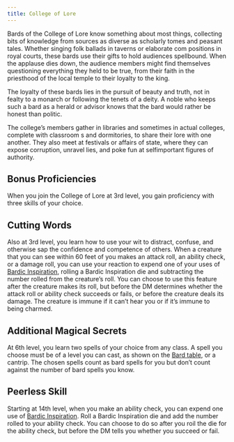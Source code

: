 ```yaml
---
title: College of Lore
---
```


Bards of the College of Lore know something about most things, collecting bits of knowledge from sources as diverse as scholarly tomes and peasant tales. Whether singing folk ballads in taverns or elaborate com positions in royal courts, these bards use their gifts to hold audiences spellbound. When the applause dies down, the audience members might find themselves questioning everything they held to be true, from their faith in the priesthood of the local temple to their loyalty to the king.

The loyalty of these bards lies in the pursuit of beauty and truth, not in fealty to a monarch or following the tenets of a deity. A noble who keeps such a bard as a herald or advisor knows that the bard would rather be honest than politic.

The college’s members gather in libraries and sometimes in actual colleges, complete with classroom s and dormitories, to share their lore with one another. They also meet at festivals or affairs of state, where they can expose corruption, unravel lies, and poke fun at selfimportant figures of authority.

## Bonus Proficiencies

When you join the College of Lore at 3rd level, you gain proficiency with three skills of your choice.

## Cutting Words

Also at 3rd level, you learn how to use your wit to distract, confuse, and otherwise sap the confidence and competence of others. When a creature that you can see within 60 feet of you makes an attack roll, an ability check, or a damage roll, you can use your reaction to expend one of your uses of [Bardic Inspiration](/kompendium/dnd5/classes/bard#bardic-inspiration), rolling a Bardic Inspiration die and subtracting the number rolled from the creature’s roll. You can choose to use this feature after the creature makes its roll, but before the DM determines whether the attack roll or ability check succeeds or fails, or before the creature deals its damage. The creature is immune if it can’t hear you or if it’s immune to being charmed.

## Additional Magical Secrets

At 6th level, you learn two spells of your choice from any class. A spell you choose must be of a level you can cast, as shown on the [Bard table](/kompendium/dnd5/classes/bard#bard-table), or a cantrip. The chosen spells count as bard spells for you but don’t count against the number of bard spells you know.

## Peerless Skill

Starting at 14th level, when you make an ability check, you can expend one use of [Bardic Inspiration](/kompendium/dnd5/classes/bard#bardic-inspiration). Roll a Bardic Inspiration die and add the number rolled to your ability check. You can choose to do so after you roil the die for the ability check, but before the DM tells you whether you succeed or fail.
